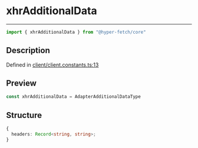 

# xhrAdditionalData

<div class="api-docs__separator" data-reactroot="">

---

</div><div class="api-docs__import" data-reactroot="">

```ts
import { xhrAdditionalData } from "@hyper-fetch/core"
```

</div><div class="api-docs__section">

## Description

</div><div class="api-docs__description"><span class="api-docs__do-not-parse">



</span></div><p class="api-docs__definition">

Defined in [client/client.constants.ts:13](https://github.com/BetterTyped/hyper-fetch/blob/c44d728f/packages/core/src/client/client.constants.ts#L13)

</p><div class="api-docs__section">

## Preview

</div><div class="api-docs__preview var">

```ts
const xhrAdditionalData = AdapterAdditionalDataType
```

</div><div class="api-docs__section">

## Structure

</div><div class="api-docs__returns">

```ts
{
  headers: Record<string, string>;
}
```

</div>